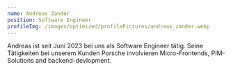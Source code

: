 ```yaml
---
name: Andreas Zander
position: Software Engineer
profileImg: /images/optimized/profilePictures/andreas_zander.webp
---
```


Andreas ist seit Juni 2023 bei uns als Software Engineer tätig. Seine Tätigkeiten bei unserem Kunden Porsche involvieren Micro-Frontends, PIM-Solutions and backend-devlopment.
